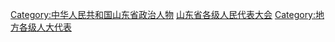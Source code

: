 [[Category:中华人民共和国山东省政治人物|Category:中华人民共和国山东省政治人物]]
[[Category:山东省各级人民代表大会|]]
[[Category:地方各级人大代表|Category:地方各级人大代表]]